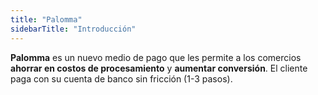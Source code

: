 ```yaml
---
title: "Palomma"
sidebarTitle: "Introducción"
---
```


**Palomma** es un nuevo medio de pago que les permite a los comercios **ahorrar en costos de procesamiento** y **aumentar conversión**. El cliente paga con su cuenta de banco sin fricción (1-3 pasos).
